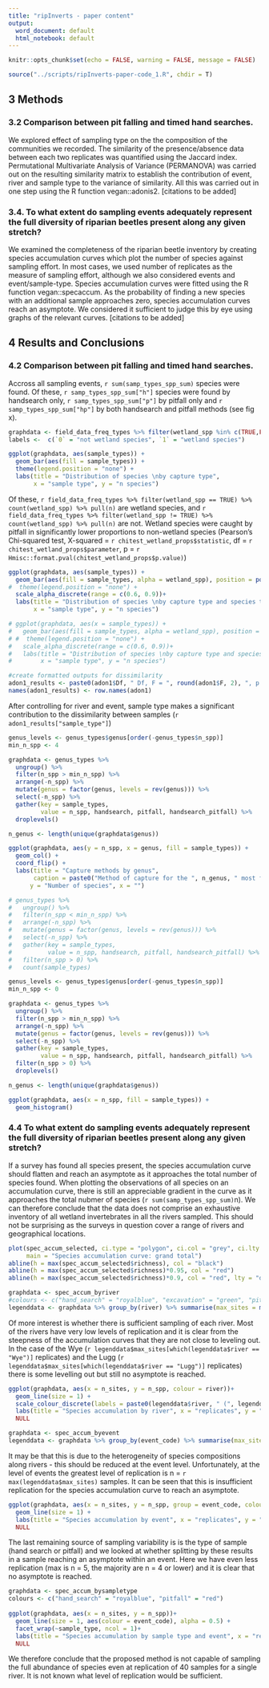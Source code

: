 ```yaml
---
title: "ripInverts - paper content"
output:
  word_document: default
  html_notebook: default
---
```


```r
knitr::opts_chunk$set(echo = FALSE, warning = FALSE, message = FALSE)
```

```r
source("../scripts/ripInverts-paper-code_1.R", chdir = T)
```

## 3	Methods

### 3.2	Comparison between pit falling and timed hand searches.


We explored effect of sampling type on the the composition of the communities we recorded.  The similarity of the presence/absence data between each two replicates was quantified using the Jaccard index.  Permutational Multivariate Analysis of Variance (PERMANOVA) was carried out on the resulting similarity matrix to establish the contribution of event, river and sample type to the variance of similarity.  All this was carried out in one step using the R function vegan::adonis2.  [citations to be added]

### 3.4. To what extent do sampling events adequately represent the full diversity of riparian beetles present along any given stretch?

We examined the completeness of the riparian beetle inventory by creating species accumulation curves which plot the number of species against sampling effort.  In most cases, we used number of replicates as the measure of sampling effort, although we also considered events and event/sample-type.  Species accumulation curves were fitted using the R function vegan::specaccum.   As the probability of finding a new species with an additional sample approaches zero, species accumulation curves reach an asymptote.  We considered it sufficient to judge this by eye using graphs of the relevant curves.  [citations to be added]


## 4	Results and Conclusions

### 4.2	Comparison between pit falling and timed hand searches.
 
Accross all sampling events, `r sum(samp_types_spp_sum)` species were found.  Of these, `r samp_types_spp_sum["h"]` species were found by handsearch only, `r samp_types_spp_sum["p"]` by pitfall only and `r samp_types_spp_sum["hp"]` by both handsearch and pitfall methods (see fig x).    

```r
graphdata <- field_data_freq_types %>% filter(wetland_spp %in% c(TRUE,FALSE))
labels <-  c(`0` = "not wetland species", `1` = "wetland species")

ggplot(graphdata, aes(sample_types)) +
  geom_bar(aes(fill = sample_types)) +
  theme(legend.position = "none") +
  labs(title = "Distribution of species \nby capture type", 
       x = "sample type", y = "n species")
```
Of these, `r field_data_freq_types %>% filter(wetland_spp == TRUE) %>%  count(wetland_spp) %>% pull(n)` are wetland species, and `r field_data_freq_types %>% filter(wetland_spp != TRUE) %>%  count(wetland_spp) %>% pull(n)` are not.  Wetland species were caught by pitfall in significantly lower proportions to non-wetland species (Pearson's Chi-squared test, X-squared = `r chitest_wetland_props$statistic`, df =  `r chitest_wetland_props$parameter`, p = `r Hmisc::format.pval(chitest_wetland_props$p.value)`)



```r
ggplot(graphdata, aes(sample_types)) +
  geom_bar(aes(fill = sample_types, alpha = wetland_spp), position = position_stack()) +
#  theme(legend.position = "none") +
  scale_alpha_discrete(range = c(0.6, 0.9))+
  labs(title = "Distribution of species \nby capture type and species trait", 
       x = "sample type", y = "n species")

# ggplot(graphdata, aes(x = sample_types)) +
#   geom_bar(aes(fill = sample_types, alpha = wetland_spp), position = position_stack(), stat = "prop") +
# #  theme(legend.position = "none") +
#   scale_alpha_discrete(range = c(0.6, 0.9))+
#   labs(title = "Distribution of species \nby capture type and species trait", 
#        x = "sample type", y = "n species")
```



```r
#create formatted outputs for dissimilarity 
adon1_results <- paste0(adon1$Df, " Df, F = ", round(adon1$F, 2), ", p = ", round(adon1$`Pr(>F)`, 4))
names(adon1_results) <- row.names(adon1) 
```
After controlling for river and event, sample type makes a significant contribution to the dissimilarity between samples (`r adon1_results["sample_type"]`)

```r
genus_levels <- genus_types$genus[order(-genus_types$n_spp)]
min_n_spp <- 4

graphdata <- genus_types %>%
  ungroup() %>% 
  filter(n_spp > min_n_spp) %>% 
  arrange(-n_spp) %>%
  mutate(genus = factor(genus, levels = rev(genus))) %>% 
  select(-n_spp) %>% 
  gather(key = sample_types, 
         value = n_spp, handsearch, pitfall, handsearch_pitfall) %>% 
  droplevels()

n_genus <- length(unique(graphdata$genus))

ggplot(graphdata, aes(y = n_spp, x = genus, fill = sample_types)) +
  geom_col() +
  coord_flip() +
  labs(title = "Capture methods by genus", 
       caption = paste0("Method of capture for the ", n_genus, " most fequently captured genera."),
      y = "Number of species", x = "")
```

```r
# genus_types %>%
#   ungroup() %>% 
#   filter(n_spp < min_n_spp) %>% 
#   arrange(-n_spp) %>%
#   mutate(genus = factor(genus, levels = rev(genus))) %>% 
#   select(-n_spp) %>% 
#   gather(key = sample_types, 
#          value = n_spp, handsearch, pitfall, handsearch_pitfall) %>% 
#   filter(n_spp > 0) %>% 
#   count(sample_types)
```


```r
genus_levels <- genus_types$genus[order(-genus_types$n_spp)]
min_n_spp <- 0

graphdata <- genus_types %>%
  ungroup() %>% 
  filter(n_spp > min_n_spp) %>% 
  arrange(-n_spp) %>%
  mutate(genus = factor(genus, levels = rev(genus))) %>% 
  select(-n_spp) %>% 
  gather(key = sample_types, 
         value = n_spp, handsearch, pitfall, handsearch_pitfall) %>% 
  filter(n_spp > 0) %>% 
  droplevels()

n_genus <- length(unique(graphdata$genus))

ggplot(graphdata, aes(x = n_spp, fill = sample_types)) +
  geom_histogram() 
```



### 4.4	To what extent do sampling events adequately represent the full diversity of riparian beetles present along any given stretch?

If a survey has found all species present, the species accumulation curve should flatten and reach an asymptote as it approaches the total number of species found.  When plotting the observations of all species on an accumulation curve, there is still an appreciable gradient in the curve as it approaches the total nubmer of species (`r sum(samp_types_spp_sum)`n).  We can therefore conclude that the data does not comprise an exhaustive inventory of all wetland invertebrates in all the rivers sampled.  This should not be surprising as the surveys in question cover a range of rivers and geographical locations.       

```r
plot(spec_accum_selected, ci.type = "polygon", ci.col = "grey", ci.lty = "dotted", 
     main = "Species accumulation curve: grand total")
abline(h = max(spec_accum_selected$richness), col = "black")
abline(h = max(spec_accum_selected$richness)*0.95, col = "red")
abline(h = max(spec_accum_selected$richness)*0.9, col = "red", lty = "dotted")
```
  
```r
graphdata <- spec_accum_byriver 
#colours <- c("hand_search" = "royalblue", "excavation" = "green", "pitfall" = "red")
legenddata <- graphdata %>% group_by(river) %>% summarise(max_sites = max(n_sites)) 
```

Of more interest is whether there is sufficient sampling of each river. Most of the rivers have very low levels of replication and it is clear from the steepness of the accumulation curves that they are not close to leveling out.  In the case of the Wye (`r legenddata$max_sites[which(legenddata$river == "Wye")]` replicates) and the Lugg (`r legenddata$max_sites[which(legenddata$river == "Lugg")]` replicates) there is some levelling out but still no asymptote is reached.  

```r
ggplot(graphdata, aes(x = n_sites, y = n_spp, colour = river))+
  geom_line(size = 1) +
  scale_colour_discrete(labels = paste0(legenddata$river, " (", legenddata$max_sites, ")"))+
  labs(title = "Species accumulation by river", x = "replicates", y = "number of species") +
  NULL 
```


```r
graphdata <- spec_accum_byevent 
legenddata <- graphdata %>% group_by(event_code) %>% summarise(max_sites = max(n_sites)) 
```

It may be that this is due to the heterogeneity of species compositions along rivers - this should be reduced at the event level.  Unfortunately, at the level of events the greatest level of replication is n = `r max(legenddata$max_sites)` samples.  It can be seen that this is insufficient replication for the species accumulation curve to reach an asymptote.  

```r
ggplot(graphdata, aes(x = n_sites, y = n_spp, group = event_code, colour = river))+
  geom_line(size = 1) +
  labs(title = "Species accumulation by event", x = "replicates", y = "number of species") +
  NULL 
```
The last remaining source of sampling variability is is the type of sample (hand search or pitfall) and we looked at whether splitting by these results in a sample reaching an asymptote within an event.  Here we have even less replication (max is n = 5, the majority are n = 4 or lower) and it is clear that no asymptote is reached.  

```r
graphdata <- spec_accum_bysampletype 
colours <- c("hand_search" = "royalblue", "pitfall" = "red")
  
ggplot(graphdata, aes(x = n_sites, y = n_spp))+
  geom_line(size = 1, aes(colour = event_code), alpha = 0.5) +
  facet_wrap(~sample_type, ncol = 1)+
  labs(title = "Species accumulation by sample type and event", x = "replicates", y = "number of species") +
  NULL  
```

We therefore conclude that the proposed method is not capable of sampling the full abundance of species even at replication of 40 samples for a single river.  It is not known what level of replication would be sufficient.    

